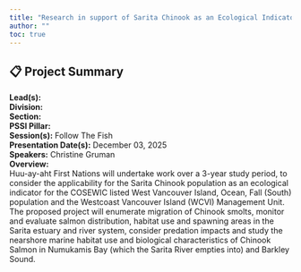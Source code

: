 ```yaml
---
title: "Research in support of Sarita Chinook as an Ecological Indicator and WCVI Chinook Salmon Rebuilding"
author: ""
toc: true
---
```


## 📋 Project Summary

**Lead(s):**   
**Division:**   
**Section:**   
**PSSI Pillar:**   
**Session(s):** Follow The Fish  
**Presentation Date(s):** December 03, 2025  
**Speakers:** Christine Gruman  
**Overview:**  
Huu-ay-aht First Nations will undertake work over a 3-year study period, to consider the applicability for the Sarita Chinook population as an ecological indicator for the COSEWIC listed West Vancouver Island, Ocean, Fall (South) population and the Westcoast Vancouver Island (WCVI) Management Unit. The proposed project will enumerate migration of Chinook smolts, monitor and evaluate salmon distribution, habitat use and spawning areas in the Sarita estuary and river system, consider predation impacts and study the nearshore marine habitat use and biological characteristics of Chinook Salmon in Numukamis Bay (which the Sarita River empties into) and Barkley Sound.    

